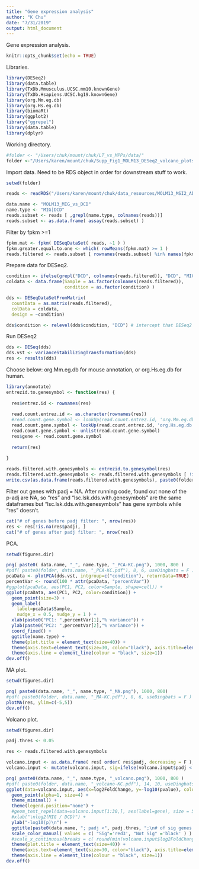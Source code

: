```yaml
---
title: "Gene expression analysis"
author: "K Chu"
date: "7/31/2019"
output: html_document
---
```


Gene expression analysis.

```r
knitr::opts_chunk$set(echo = TRUE)
```

Libraries.

```r
library(DESeq2)
library(data.table)
library(TxDb.Mmusculus.UCSC.mm10.knownGene)
library(TxDb.Hsapiens.UCSC.hg19.knownGene)
library(org.Mm.eg.db)
library(org.Hs.eg.db)
library(biomaRt)
library(ggplot2)
library("ggrepel")
library(data.table)
library(dplyr)
```

Working directory.

```r
#folder <- "/Users/chuk/mount/chuk/LT_vs_MPPs/data/"
folder <-"/Users/karen/mount/chuk/Supp_Fig1_MOLM13_DESeq2_volcano_plots/"
```

Import data. Need to be RDS object in order for downstream stuff to work.

```r
setwd(folder)

reads <- readRDS("/Users/karen/mount/chuk/data_resources/MOLM13_MSI2_ADA_MIG_DCD_rnaseq_read_count_entrez_id.rds")

data.name <- "MOLM13_MIG_vs_DCD"
name.type <- "MIG|DCD"
reads.subset <- reads [ ,grepl(name.type, colnames(reads))]
reads.subset <- as.data.frame( assay(reads.subset) )
```

Filter by fpkm >=1 

```r
fpkm.mat <- fpkm( DESeqDataSet( reads, ~1 ) )
fpkm.greater.equal.to.one <- which( rowMeans(fpkm.mat) >= 1 )
reads.filtered <- reads.subset [ rownames(reads.subset) %in% names(fpkm.greater.equal.to.one), ]
```

Prepare data for DESeq2. 

```r
condition <- ifelse(grepl("DCD", colnames(reads.filtered)), "DCD", "MIG")
coldata <- data.frame(Sample = as.factor(colnames(reads.filtered)), 
                      condition = as.factor(condition) )

dds <- DESeqDataSetFromMatrix(
  countData = as.matrix(reads.filtered), 
  colData = coldata, 
  design = ~condition) 

dds$condition <- relevel(dds$condition, "DCD") # intercept that DESeq2 calculates depends on the first factor. If "LSK" first, then results in log2foldchange(LSC/LSK). If "LSC" first, then results is log2foldchange(LSK/LSC).
```

Run DESeq2

```r
dds <- DESeq(dds)
dds.vst <- varianceStabilizingTransformation(dds)
res <- results(dds)
```

Choose below: org.Mm.eg.db for mouse annotation, or org.Hs.eg.db for human.

```r
library(annotate)
entrezid.to.genesymbol <- function(res) {
  
  res$entrez.id <- rownames(res)
  
  read.count.entrez.id <- as.character(rownames(res))
  #read.count.gene.symbol <- lookUp(read.count.entrez.id, 'org.Mm.eg.db', 'SYMBOL')
  read.count.gene.symbol <- lookUp(read.count.entrez.id, 'org.Hs.eg.db', 'SYMBOL')
  read.count.gene.symbol <- unlist(read.count.gene.symbol)
  res$gene <- read.count.gene.symbol
  
  return(res)
  
}

reads.filtered.with.genesymbols <- entrezid.to.genesymbol(res)
reads.filtered.with.genesymbols <- reads.filtered.with.genesymbols [ !is.na(reads.filtered.with.genesymbols$padj), ]
write.csv(as.data.frame(reads.filtered.with.genesymbols), paste0(folder, data.name, "_DESeq2Results.csv"))
```

Filter out genes with padj = NA.
After running code, found out none of the p-adj are NA, so "res" and "lsc.lsk.dds.with.genesymbols" are the same dataframes but "lsc.lsk.dds.with.genesymbols" has gene symbols while "res" doesn't.

```r
cat("# of genes before padj filter: ", nrow(res))
res <- res[!is.na(res$padj), ]
cat("# of genes after padj filter: ", nrow(res))
```

PCA.

```r
setwd(figures.dir)

png( paste0( data.name, "_", name.type, "_PCA-KC.png"), 1000, 800 )
#pdf( paste0(folder, data.name, "_PCA-KC.pdf"), 8, 6, useDingbats = F )
pcaData <- plotPCA(dds.vst, intgroup=c("condition"), returnData=TRUE)
percentVar <- round(100 * attr(pcaData, "percentVar"))
#ggplot(pcaData, aes(PC1, PC2, color=Sample, shape=cell)) +
ggplot(pcaData, aes(PC1, PC2, color=condition)) +
  geom_point(size=3) +
  geom_label(
    label=pcaData$Sample, 
    nudge_x = 0.5, nudge_y = 1 ) +
  xlab(paste0("PC1: ",percentVar[1],"% variance")) +
  ylab(paste0("PC2: ",percentVar[2],"% variance")) + 
  coord_fixed() +
  ggtitle(name.type) +
  theme(plot.title = element_text(size=40)) +
  theme(axis.text=element_text(size=30, color="black"), axis.title=element_text(size=30, color="black")) +
  theme(axis.line = element_line(colour = "black", size=1))
dev.off()
```

MA plot.

```r
setwd(figures.dir)

png( paste0(data.name, "_", name.type, "_MA.png"), 1000, 800)
#pdf( paste0(folder, data.name, "_MA-KC.pdf"), 8, 6, useDingbats = F )
plotMA(res, ylim=c(-5,5))
dev.off()
```

Volcano plot. 

```r
setwd(figures.dir)

padj.thres <- 0.05

res <- reads.filtered.with.genesymbols 

volcano.input <- as.data.frame( res[ order( res$padj, decreasing = F ), ] )
volcano.input <- mutate(volcano.input, sig=ifelse(volcano.input$padj < padj.thres, "Sig", "Not Sig"))

png( paste0(data.name, "_", name.type, "_volcano.png"), 1000, 800 )
#pdf( paste0(folder, data.name, "_volcano-KC.pdf"), 14, 10, useDingbats = F )
ggplot(data=volcano.input, aes(x=log2FoldChange, y=-log10(pvalue), colour= sig)) + 
  geom_point(alpha=1, size=4) +
  theme_minimal() +
  theme(legend.position="none") +
  #geom_text_repel(data=volcano.input[1:30,], aes(label=gene), size = 5,box.padding = unit(0.5, "lines"), point.padding = unit(0.5, "lines"), color="black") +
  #xlab("\nlog2(MIG / DCD)") + 
  ylab("-log10(p)\n") +
  ggtitle(paste0(data.name, "; padj <", padj.thres, ";\n# of sig genes: ", nrow( subset(volcano.input, sig=="Sig") ), "\n")) +
  scale_color_manual( values = c( "Sig"='red3', "Not Sig" ='black' ) ) + 
  #scale_x_continuous(breaks = c( round(min(volcano.input$log2FoldChange)):round(max(volcano.input$log2FoldChange)) )) +
  theme(plot.title = element_text(size=40)) +
  theme(axis.text=element_text(size=30, color="black"), axis.title=element_text(size=30, color="black")) +
  theme(axis.line = element_line(colour = "black", size=1))
dev.off()
```



















